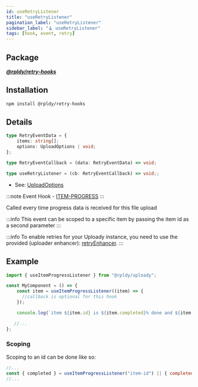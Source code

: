 ```yaml
---
id: useRetryListener
title: "useRetryListener"
pagination_label: "useRetryListener"
sidebar_label: "🪝 useRetryListener"
tags: [hook, event, retry]
---
```


## Package

**_[@rpldy/retry-hooks](../../../packages/rpldy-retry-hooks)_**

## Installation

```bash npm2yarn
npm install @rpldy/retry-hooks
```

## Details

```typescript
type RetryEventData = {
    items: string[];
    options: UploadOptions | void;
};

type RetryEventCallback = (data: RetryEventData) => void;

type useRetryListener = (cb: RetryEventCallback) => void;;
```

- See: [UploadOptions](../../types#uploadoptions)

:::note
Event Hook - [ITEM-PROGRESS](../../events#itemProgress)
:::

Called every time progress data is received for this file upload

:::info
This event can be scoped to a specific item by passing the item id as a second parameter
:::

:::info
To enable retries for your Uploady instance,
you need to use the provided (uploader enhancer): [retryEnhancer](../../enhancers/retryEnhancer).
:::

## Example

```javascript
import { useItemProgressListener } from "@rpldy/uploady";

const MyComponent = () => {
    const item = useItemProgressListener((item) => {
      //callback is optional for this hook
    });

    console.log(`item ${item.id} is ${item.completed}% done and ${item.loaded} bytes uploaded`)

   //...
};
```

### Scoping

Scoping to an id can be done like so:

```javascript
//...
const { completed } = useItemProgressListener("item-id") || { completed: 0 };
//...
```
